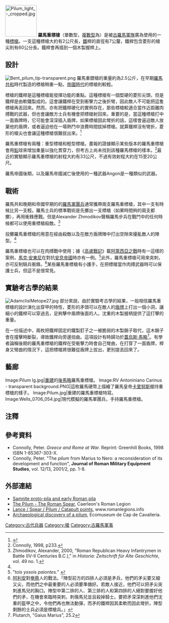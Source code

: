 [[File:Pilum_light_-_cropped.jpg|100px]]
'''羅馬重標槍'''（單數型{{lang-la|pilum}}，[[眾數_(語言學)|複數型]]為{{lang|latin|pila}}）是被[[古羅馬軍事|古羅馬軍隊]]廣為使用的一種[[標槍|標槍]]。一支這種標槍大約有2公尺長，[[鐵|鐵]]桿的直徑有7公釐，鐵桿包含菱形的槍尖則有60公分長。鐵桿會再插到一個木製握桿上。

==設計==
[[File:Bent_pilum_tip-transparent.png|thumb]]
羅馬重鏢槍的重量約為2.5公斤，在早期[[羅馬共和|羅馬共和]]時代製造的標槍稍重一點，[[羅馬帝國|帝國時代]]的標槍則較輕。

標槍的鐵桿是這種標槍能發揮功能的重點。這種標槍有一個堅硬的菱形尖頭，但是鐵桿是由軟鐵製成的。這會讓鐵桿在受到衝擊力之後折彎，因此敵人不可能把這隻標槍再丟回來。然而，亦有把鐵桿硬化的實例存在，那些標槍較適合當作近距離肉搏戰的武器，但也會讓敵方士兵有機會把標槍射回來。重要的是，當這種標槍打中一面盾牌時，它可能會深深插入盾牌，如果標槍因此彎折的話，這樣會逼迫敵人放棄他的盾牌，或者逼迫他在一場熱鬥中浪費時間拔掉標槍。就算鐵桿沒有彎折，菱形的槍尖也會讓這種標槍很難拔出來。<ref name="Cowan2003">{{cite book|last=Cowan|first=Ross |title=Roman legionary: 58 BC - AD 69|url=http://books.google.com/books?id=0TKO7lOzuxMC&pg=PA25|accessdate=8 February 2012|year=2003|publisher=Osprey Publishing|isbn=978-1-84176-600-3|pages=25–26|chapter=Equipment}}</ref>

羅馬重標槍有兩種：重型標槍和輕型標槍。畫報的證據顯示某些版本的羅馬重標槍會用[[鉛|鉛]]球來增加重量以強化貫穿力，但考古上尚未找到該種羅馬標槍的樣本。<ref>Connolly, 1998, p233.</ref>最近的實驗顯示羅馬重標槍的射程大約有33公尺，不過有效射程大約在15至20公尺。

羅馬帝國後期，以及羅馬帝國滅亡後使用的一種武器Angon是一種類似的武器。

==戰術==
羅馬共和晚期和帝國早期的的[[羅馬軍團兵|羅馬軍團兵]]通常攜帶兩支羅馬重標槍，其中一支有時候比另一支輕。羅馬士兵的標準戰術是先擲出一支標槍（如果時間夠的兩支都擲），再用{{link-en|羅馬短劍|Gladius}}衝鋒應戰。但是Alexander Zhmodikov聲稱羅馬步兵在戰鬥中的任何時候都可以使用重標槍殺敵。<ref>Zhmodikov, Alexander, 2000, "Roman Republican Heavy Infantrymen in Battle (IV-II Centuries B.C.)," in ''Historia: Zeitschrift für Alte Geschichte'', vol. 49 no. 1.</ref>

投擲羅馬重標槍的用意在經由殺敵以及在敵方盾牌陣中打出空隙來擾亂敵人的陣型。<ref name="Cowan2003"/>

羅馬重標槍也可以在肉搏戰中使用；據《[[高盧戰記|高盧戰記]]》載[[阿萊西亞之戰|阿萊西亞之戰]]時有一這樣的案例，[[馬克·安東尼|馬克·安東尼]]在對抗[[安息帝國|安息帝國]]時亦有一例。<ref> "''tois yssois paiontes.''" {{Cite web | author=Plutarch | title=Life of Mark Antony, 45.3 | work= | url=http://www.perseus.tufts.edu/hopper/text?doc=Perseus%3Atext%3A2008.01.0077%3Achapter%3D45%3Asection%3D3 | accessdate=2011-09-27}}</ref>此外，羅馬重標槍可用來突刺，亦可反制騎兵衝鋒。<ref>[[阿利安|阿利安]]對[[奄蔡|奄蔡]]人的戰法。「陣型前方的四排人必須是矛兵，他們的矛尖要又細又尖，而他們之中最重要的人必須要準備好。若敵人接近，他們可以把矛尖突刺進馬兒的胸口。陣型中第二排的人、第三排的人和第四排的人絕對要握好他們的矛，在機會來臨時突刺，刺傷馬兒並且殺掉騎士。要把矛深深刺進他們沈重的盔甲之中，令他們再也無法動彈，而矛的鐵桿因其柔軟而因此彎折。陣型剩餘的士兵必須是標槍兵。」{{Cite web | author=Dorst, Sander van | title=Arrian's Array against the Alans | work= | url=http://members.tripod.com/~S_van_Dorst/Ancient_Warfare/Rome/Sources/ektaxis.html | accessdate=2010-10-03}}</ref>某些羅馬重標槍有小護手，在把標槍當作肉搏武器時可以保護士兵，但這不是很常見。

==實驗考古學的結果==
[[File:AdamclisiMetope27.jpg|thumb]]
部分來說，由於實驗考古學的結果，一般相信羅馬重標槍的設計演化出穿甲的特性，菱形的矛頭可以在敵人的[[盾牌|盾牌]]上打出一個小洞，讓細小的鐵桿可以穿過去，足夠擊中盾牌後面的人。沈重的木製握柄提供了這打擊的重量。

在一份描述中，兩枚把鐵桿固定的鐵製釘子之一被脆弱的木製銷子取代，這木銷子會在撞擊時斷裂，導致鐵桿向旁邊扭曲。這項設計有時歸功於[[蓋烏斯·馬略|蓋烏斯·馬略]]<ref>Plutarch, "Gaius Marius", 25.2</ref>。有學者論稱後期的羅馬重標槍的鐵桿在受衝擊力時會自己彎曲，在打穿了一面盾牌，桿身又彎曲的情況下，這把標槍將很難從盾牌上拔出，更別提丟回來了。

==藝廊==
<gallery>
Image:Pilum lg.jpg|[[原物歸位|重建]]的[[馬略改革|後馬略]]羅馬重標槍。
Image:RV Antoniniano Carinus - transparent background.PNG|這枚羅馬硬幣上描繪了羅馬皇帝[[卡里努斯|卡里努斯]]握持重標槍的樣子。
Image:Pilum.jpg|重建的羅馬重標槍特寫。
Image:Wells_0706_054.jpg|現代模擬的羅馬軍團兵，手持羅馬重標槍。
</gallery>

==注釋==
{{Reflist}}

==參考資料==
{{Refbegin}}
{{Cite book |last = Plutarch |authorlink = Plutarch |others = Translated by Rex Warner, Robin Seager |title= Penguin Classics: Fall of the Roman Republic |url = https://archive.org/details/fallofromanrepub00plut_0 |publisher= Penguin Classic; Revised edition |year= 2005|isbn= 978-0-14-044934-1 }}
*Connolly, Peter. ''Greece and Rome at War.'' Reprint: Greenhill Books, 1998 ISBN 1-85367-303-X.
*Connolly, Peter. "The ''pilum'' from Marius to Nero: a reconsideration of its development and function", '''Journal of Roman Military Equipment Studies''', vol. 12/13, 2001/2, pp. 1-8.
{{Refend}}

==外部連結==
* [http://www.academia.edu/5957991/The_Samnite_Pilum Samnite proto-pila and early Roman pila]
* [http://www.caerleon.net/history/army/pilum.htm The Pilum - The Roman Spear], Caerleon's Roman Legion
* [http://www.romancoins.info/MilitaryEquipment-spear.html Lance / Spear / Pilum / Catapult points], www.romanlegions.info
* [https://web.archive.org/web/20061030054732/http://www.ecomuseodecavalleria.com/en/flecha.asp Archaeological discovery of a pilum], Ecomuseum de Cap de Cavalleria.

{{commonscat|Pilums}}

[[Category:古代兵器|Category:古代兵器]]
[[Category:槍|Category:槍]]
[[Category:古羅馬軍事|Category:古羅馬軍事]]